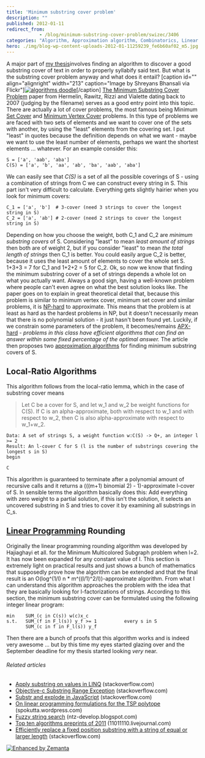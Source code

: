 ```yaml
---
title: 'Minimum substring cover problem'
description: ""
published: 2012-01-11
redirect_from: 
            - /blog/minimum-substring-cover-problem/swizec/3406
categories: "Algorithm, Approximation algorithm, Combinatorics, Linear programming, Math, NP-hard, Substring, Uncategorized"
hero: ./img/blog-wp-content-uploads-2012-01-11259239_fe6b60af02_m5.jpg
---
```

A major part of [my thesis](https://github.com/Swizec/Le-Thesis)involves finding an algorithm to discover a good substring cover of text in order to properly syllabify said text. But what is the substring cover problem anyway and what does it entail? \[caption id=&quot;&quot; align=&quot;alignright&quot; width=&quot;213&quot; caption=&quot;Image by Shreyans Bhansali via Flickr&quot;][![algorithms doodle](./img/blog-wp-content-uploads-2012-01-11259239_fe6b60af02_m5.jpg "algorithms doodle")](http://www.flickr.com/photos/94416001@N00/11259239)\[/caption] [The Minimum Substring Cover Problem](http://cs.haifa.ac.il/~dhermeli/Publications/WAOA2007.pdf) paper from Hermelin, Rawitz, Rizzi and Vialette dating back to 2007 (judging by the filename) serves as a good entry point into this topic. There are actually a lot of cover problems, the most famous being Minimum [Set Cover](http://en.wikipedia.org/wiki/Set_cover_problem "Set cover problem") and [Minimum Vertex Cover](http://en.wikipedia.org/wiki/Vertex_cover "Vertex cover") problems. In this type of problems we are faced with two sets of elements and we want to cover one of the sets with another, by using the &quot;least&quot; elements from the covering set. I put &quot;least&quot; in quotes because the definition depends on what we want - maybe we want to use the least number of elements, perhaps we want the shortest elements ... whatever. For an example consider this:

```
S = ['a', 'aab', 'aba']
C(S) = ['a', 'b', 'aa', 'ab', 'ba', 'aab', 'aba']
```

We can easily see that _C(S)_ is a set of all the possible coverings of S - using a combination of strings from C we can construct every string in S. This part isn&#x27;t very difficult to calculate. Everything gets slightly hairier when you look for minimum covers:

```
C_1 = ['a', 'b']  # 3-cover (need 3 strings to cover the longest string in S)
C_2 = ['a', 'ab'] # 2-cover (need 2 strings to cover the longest string in S)
```

Depending on how you choose the weight, both C_1 and C_2 are _minimum substring covers_ of S. Considering &quot;least&quot; to mean _least amount of strings_ then both are of weight 2, but if you consider &quot;least&quot; to mean _the total length of strings_ then C_1 is better. You could easily argue C_2 is better, because it uses the least amount of elements to cover the whole set S. 1+3+3 = 7 for C_1 and 1+2+2 = 5 for C_2. Ok, so now we know that finding the minimum substring cover of a set of strings depends a whole lot on what you actually want. Always a good sign, having a well-known problem where people can&#x27;t even agree on what the best solution looks like. The paper goes on to explain in great theoretical detail that, because this problem is similar to minimum vertex cover, minimum set cover and similar problems, it is [NP-hard](http://en.wikipedia.org/wiki/NP-hard "NP-hard") to approximate. This means that the problem is at least as hard as the hardest problems in NP, but it doesn&#x27;t necessarily mean that there is no polynomial solution - it just hasn&#x27;t been found yet. Luckily, if we constrain some parameters of the problem, it becomes/remains [APX-hard](http://en.wikipedia.org/wiki/APX "APX") - _problems in this class have efficient algorithms that can find an answer within some fixed percentage of the optimal answer._ The article then proposes two [approximation algorithms](http://en.wikipedia.org/wiki/Approximation_algorithm "Approximation algorithm") for finding minimum substring covers of S.

## Local-Ratio Algorithms

This algorithm follows from the local-ratio lemma, which in the case of substring cover means

> Let C be a cover for S, and let w_1 and w_2 be weight functions for C(S). If C is an alpha-approximate, both with respect to w_1 and with respect to w_2, then C is also alpha-approximate with respect to w_1+w_2.

```
Data: A set of strings S, a weight function w:C(S) -> Q+, an integer l >= 2
Result: An l-cover C for S (l is the number of substrings covering the longest s in S)
begin

C
```

This algorithm is guaranteed to terminate after a polynomial amount of recursive calls and it returns a (((m+1) binomial 2) - 1)-approximate l-cover of S. In sensible terms the algorithm basically does this: Add everything with zero weight to a partial solution, if this isn&#x27;t the solution, it selects an uncovered substring in S and tries to cover it by examining all substrings in C_s.

## [Linear Programming](http://en.wikipedia.org/wiki/Linear_programming "Linear programming") Rounding

Originally the linear programming rounding algorithm was developed by Hajiaghayi et all. for the Minimum Multicolored Subgraph problem when l=2. It has now been expanded for any constant value of l. This section is extremely light on practical results and just shows a bunch of mathematics that supposedly prove how the algorithm can be extended and that the final result is an O(log^(1/l) n \* m^((l/1)^2/l))-approximate algorithm. From what I can understand this algorithm approaches the problem with the idea that they are basically looking for l-factorizations of strings. According to this section, the minimum substring cover can be formulated using the following integer linear program:

```
min    SUM_(c in C(s)) w(c)x_c
s.t.   SUM_(f in F_l(s)) y_f >= 1          every s in S
       SUM_(c in f in F_l(s)) y_f
```

Then there are a bunch of proofs that this algorithm works and is indeed very awesome ... but by this time my eyes started glazing over and the September deadline for my thesis started looking _very_ near.

###### Related articles

- [Apply substring on values in LINQ](http://stackoverflow.com/questions/7467186/apply-substring-on-values-in-linq) (stackoverflow.com)
- [Objective-c Substring Range Exception](http://stackoverflow.com/questions/8046107/objective-c-substring-range-exception) (stackoverflow.com)
- [Substr and explode in JavaScript](http://stackoverflow.com/questions/7904270/substr-and-explode-in-javascript) (stackoverflow.com)
- [On linear programming formulations for the TSP polytope](http://spokutta.wordpress.com/2012/01/05/1311/) (spokutta.wordpress.com)
- [Fuzzy string search](http://ntz-develop.blogspot.com/2011/03/fuzzy-string-search.html) (ntz-develop.blogspot.com)
- [Top ten algorithms preprints of 2011](http://11011110.livejournal.com/238766.html) (11011110.livejournal.com)
- [Efficiently replace a fixed position substring with a string of equal or larger length](http://stackoverflow.com/questions/8456010/efficiently-replace-a-fixed-position-substring-with-a-string-of-equal-or-larger) (stackoverflow.com)

[![Enhanced by Zemanta](http://img.zemanta.com/zemified_e.png?x-id=a0995159-d508-465f-9dd9-b53632d16b06)](http://www.zemanta.com/ "Enhanced by Zemanta")